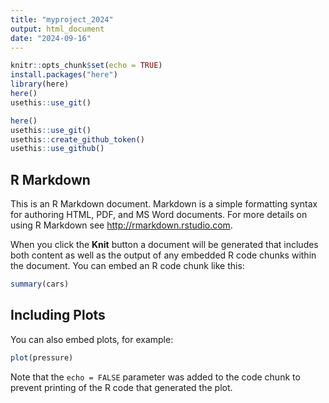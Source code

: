 ```yaml
---
title: "myproject_2024"
output: html_document
date: "2024-09-16"
---
```


```r
knitr::opts_chunk$set(echo = TRUE)
install.packages("here")
library(here)
here()
usethis::use_git()

```

```r
here()
usethis::use_git()
usethis::create_github_token()
usethis::use_github()

```

## R Markdown

This is an R Markdown document. Markdown is a simple formatting syntax for authoring HTML, PDF, and MS Word documents. For more details on using R Markdown see <http://rmarkdown.rstudio.com>.

When you click the **Knit** button a document will be generated that includes both content as well as the output of any embedded R code chunks within the document. You can embed an R code chunk like this:

```r
summary(cars)
```

## Including Plots

You can also embed plots, for example:

```r
plot(pressure)
```

Note that the `echo = FALSE` parameter was added to the code chunk to prevent printing of the R code that generated the plot.
